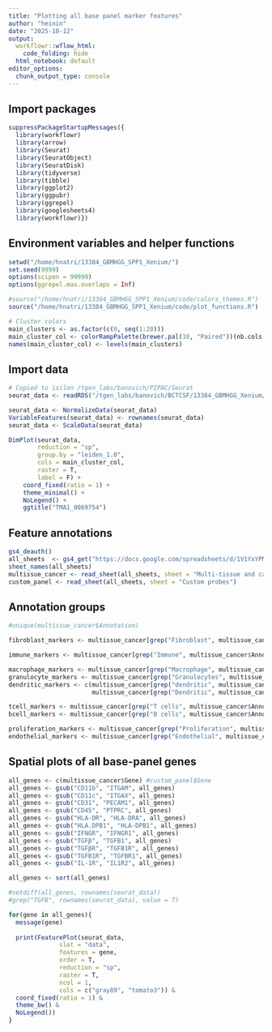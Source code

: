 ```yaml
---
title: "Plotting all base panel marker features"
author: "heinin"
date: "2025-10-12"
output:
  workflowr::wflow_html:
    code_folding: hide
  html_notebook: default
editor_options:
  chunk_output_type: console
---
```


## Import packages

```r

suppressPackageStartupMessages({
  library(workflowr)
  library(arrow)
  library(Seurat)
  library(SeuratObject)
  library(SeuratDisk)
  library(tidyverse)
  library(tibble)
  library(ggplot2)
  library(ggpubr)
  library(ggrepel)
  library(googlesheets4)
  library(workflowr)})

```

## Environment variables and helper functions

```r

setwd("/home/hnatri/13384_GBMHGG_SPP1_Xenium/")
set.seed(9999)
options(scipen = 99999)
options(ggrepel.max.overlaps = Inf)

#source("/home/hnatri/13384_GBMHGG_SPP1_Xenium/code/colors_themes.R")
source("/home/hnatri/13384_GBMHGG_SPP1_Xenium/code/plot_functions.R")

# Cluster colors
main_clusters <- as.factor(c(0, seq(1:20)))
main_cluster_col <- colorRampPalette(brewer.pal(10, "Paired"))(nb.cols <- length(main_clusters))
names(main_cluster_col) <- levels(main_clusters)

```

## Import data

```r

# Copied to isilon /tgen_labs/banovich/PIPAC/Seurat
seurat_data <- readRDS("/tgen_labs/banovich/BCTCSF/13384_GBMHGG_Xenium/Seurat/spatial_clustered_NN30_PC50_Seurat.rds")

seurat_data <- NormalizeData(seurat_data)
VariableFeatures(seurat_data) <- rownames(seurat_data)
seurat_data <- ScaleData(seurat_data)

```

```r

DimPlot(seurat_data,
        reduction = "sp",
        group.by = "leiden_1.0",
        cols = main_cluster_col,
        raster = T,
        label = F) +
    coord_fixed(ratio = 1) +
    theme_minimal() +
    NoLegend() +
    ggtitle("TMA1_0069754")

```

## Feature annotations

```r

gs4_deauth()
all_sheets  <- gs4_get("https://docs.google.com/spreadsheets/d/1V1YxYPMI-J1ilZ3ooTDM323s5VMIf7E9f5XsuIOaGAg/edit?usp=sharing")
sheet_names(all_sheets)
multissue_cancer <- read_sheet(all_sheets, sheet = "Multi-tissue and cancer basepanel")
custom_panel <- read_sheet(all_sheets, sheet = "Custom probes")

```

## Annotation groups

```r

#unique(multissue_cancer$Annotation)

fibroblast_markers <- multissue_cancer[grep("Fibroblast", multissue_cancer$Annotation),]$Gene # 65

immune_markers <- multissue_cancer[grep("Immune", multissue_cancer$Annotation),]$Gene # 6

macrophage_markers <- multissue_cancer[grep("Macrophage", multissue_cancer$Annotation),]$Gene # 70
granulocyte_markers <- multissue_cancer[grep("Granulocytes", multissue_cancer$Annotation),]$Gene # 25
dendritic_markers <- c(multissue_cancer[grep("dendritic", multissue_cancer$Annotation),]$Gene,
                       multissue_cancer[grep("Dendritic", multissue_cancer$Annotation),]$Gene) #22

tcell_markers <- multissue_cancer[grep("T cells", multissue_cancer$Annotation),]$Gene # 62
bcell_markers <- multissue_cancer[grep("B cells", multissue_cancer$Annotation),]$Gene # 45

proliferation_markers <- multissue_cancer[grep("Proliferation", multissue_cancer$Annotation),]$Gene # 7
endothelial_markers <- multissue_cancer[grep("Endothelial", multissue_cancer$Annotation),]$Gene # 82

```

## Spatial plots of all base-panel genes

```r

all_genes <- c(multissue_cancer$Gene) #custom_panel$Gene
all_genes <- gsub("CD11b", "ITGAM", all_genes)
all_genes <- gsub("CD11c", "ITGAX", all_genes)
all_genes <- gsub("CD31", "PECAM1", all_genes)
all_genes <- gsub("CD45", "PTPRC", all_genes)
all_genes <- gsub("HLA-DR", "HLA-DRA", all_genes)
all_genes <- gsub("HLA.DPB1", "HLA-DPB1", all_genes)
all_genes <- gsub("IFNGR", "IFNGR1", all_genes)
all_genes <- gsub("TGFβ", "TGFB1", all_genes)
all_genes <- gsub("TGFβR", "TGFB1R", all_genes)
all_genes <- gsub("TGFB1R", "TGFBR1", all_genes)
all_genes <- gsub("IL-1R", "IL1R2", all_genes)

all_genes <- sort(all_genes)

#setdiff(all_genes, rownames(seurat_data))
#grep("TGFB", rownames(seurat_data), value = T)

for(gene in all_genes){
  message(gene)
  
  print(FeaturePlot(seurat_data,
              slot = "data",
              features = gene,
              order = T,
              reduction = "sp",
              raster = T,
              ncol = 1,
              cols = c("gray89", "tomato3")) &
  coord_fixed(ratio = 1) &
  theme_bw() &
  NoLegend())
}

```
